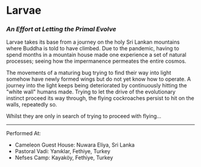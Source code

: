 
# Larvae

### _An Effort at Letting the Primal Evolve_

<MdxSlider path="larvae" length={1} />

Larvae takes its base from a journey on the holy Sri Lankan mountains where Buddha is told to have climbed. Due to the pandemic, having to spend months in a mountain house made one experience a set of natural processes; seeing how the impermanence permeates the entire cosmos.

The movements of a maturing bug trying to find their way into light somehow have newly formed wings but do not yet know how to operate. A journey into the light keeps being deteriorated by continuously hitting the \"white wall\" humans made. Trying to let the drive of the evolutionary instinct proceed its way through, the flying cockroaches persist to hit on the walls, repeatedly so.

Whilst they are only in search of trying to proceed with flying...

---

Performed At:

- Cameleon Guest House: Nuwara Eliya, Sri Lanka
- Pastoral Vadi: Yanıklar, Fethiye, Turkey
- Nefses Camp: Kayaköy, Fethiye, Turkey
